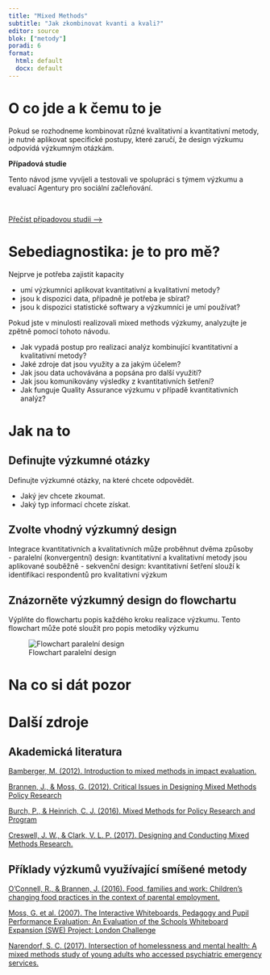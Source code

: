 ```yaml
---
title: "Mixed Methods"
subtitle: "Jak zkombinovat kvanti a kvali?"
editor: source
blok: ["metody"]
poradi: 6
format: 
  html: default
  docx: default
---
```


# O co jde a k čemu to je

Pokud se rozhodneme kombinovat různé kvalitativní a kvantitativní metody, je nutné aplikovat specifické postupy, které zaručí, že design výzkumu odpovídá výzkumným otázkám.


:::{.aside}
**Případová studie**

Tento návod jsme vyvíjeli a testovali ve spolupráci s týmem výzkumu a evaluací Agentury pro sociální začleňování.  

<br>

:::{.btn .btn-resource}
[Přečíst případovou studii&nbsp;⟶](/pripadove-studie/asz)
:::

:::

# Sebediagnostika: je to pro mě?

Nejprve je potřeba zajistit kapacity

- umí výzkumníci aplikovat kvantitativní a kvalitativní metody?
- jsou k dispozici data, případně je potřeba je sbírat?
- jsou k dispozici statistické softwary a výzkumníci je umí používat?

Pokud jste v minulosti realizovali mixed methods výzkumy, analyzujte je zpětně pomocí tohoto návodu.

- Jak vypadá postup pro realizaci analýz kombinující kvantitativní a kvalitativní metody?
- Jaké zdroje dat jsou využity a za jakým účelem?
- Jak jsou data uchovávána a popsána pro další využití? 
- Jak jsou komunikovány výsledky z kvantitativních šetření?
- Jak funguje Quality Assurance výzkumu v případě kvantitativních analýz?

# Jak na to

## Definujte výzkumné otázky

Definujte výzkumné otázky, na které chcete odpovědět. 

- Jaký jev chcete zkoumat.
- Jaký typ informací chcete získat.

## Zvolte vhodný výzkumný design

Integrace kvantitativních a kvalitativních může proběhnut dvěma způsoby  
- paralelní (konvergentní) design: kvantitativní a kvalitativní metody jsou aplikované souběžně 
- sekvenční design: kvantitativní šetření slouží k identifikaci respondentů pro kvalitativní výzkum 

## Znázorněte výzkumný design do flowchartu

Výplňte do flowchartu popis každého kroku realizace výzkumu. Tento flowchart může poté sloužit pro popis metodiky výzkumu

![Flowchart paralelní design](images/mixed-methods-parallel.png)

# Na co si dát pozor

# Další zdroje

## Akademická literatura

[Bamberger, M. (2012). Introduction to mixed methods in impact evaluation.](https://www.interaction.org/wp-content/uploads/2019/03/Mixed-Methods-in-Impact-Evaluation-English.pdf)

[Brannen, J., & Moss, G. (2012). Critical Issues in Designing Mixed Methods Policy Research]([https://doi.org/10.1177/0002764211433796])

[Burch, P., & Heinrich, C. J. (2016). Mixed Methods for Policy Research and Program ](https://doi.org/10.4135/9781483398259)

[Creswell, J. W., & Clark, V. L. P. (2017). Designing and Conducting Mixed Methods Research.](https://us.sagepub.com/en-us/nam/designing-and-conducting-mixed-methods-research/book241842)

## Příklady výzkumů využívající smíšené metody

[O'Connell, R., & Brannen, J. (2016). Food, families and work: Children’s changing food practices in the context of parental employment.](https://discovery.ucl.ac.uk/id/eprint/1528598/1/O'Connell_Food_families_and_work.pdf)

[Moss, G. et al. (2007). The Interactive Whiteboards, Pedagogy and Pupil Performance Evaluation: An Evaluation of the Schools Whiteboard Expansion (SWE) Project: London Challenge]([https://discovery.ucl.ac.uk/id/eprint/10000905/1/Moss2007whiteboardsRR816.pdf)

[Narendorf, S. C. (2017). Intersection of homelessness and mental health: A mixed methods study of young adults who accessed psychiatric emergency services.](https://doi.org/10.1016/j.childyouth.2017.07.024)
